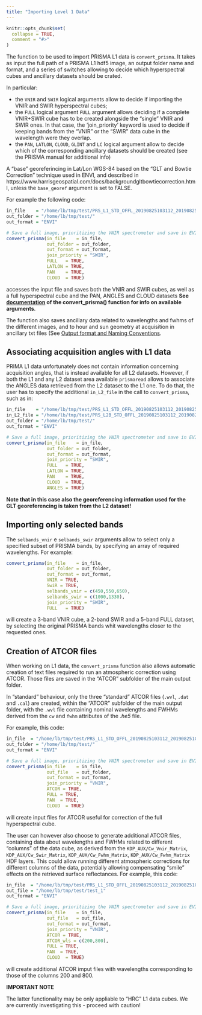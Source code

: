 ```yaml
---
title: "Importing Level 1 Data"
---
```


```r
knitr::opts_chunk$set(
  collapse = TRUE,
  comment = "#>"
)
```

The function to be used to import PRISMA L1 data is `convert_prisma`. 
It takes as input the full path of a PRISMA L1 hdf5 image, an output folder name and format, and a series of switches
allowing to decide which hyperspectral cubes and ancillary datasets should be crated.

In particular: 

 - the `VNIR` and `SWIR` logical arguments allow to decide if importing the VNIR and SWIR hyperspectral cubes; 
 - the `FULL` logical argument `FULL` argument allows deciding if a complete VNIR+SWIR cube has to be created
alongside the "single" VNIR and SWIR ones. In that case, the 'join_priority' 
keyword is used to decide if keeping bands from the "VNIR" or the "SWIR" data
cube in the wavelength were they overlap. 
 - the `PAN`, `LATLON`, `CLOUD`, `GLINT` and `LC` logical argument allow to decide which of the 
 corresponding ancillary datasets should be created (see the PRISMA manual for additional info)

A "base" georeferincing in Lat/Lon WGS-84 based on the "GLT and Bowtie Correction" technique used in ENVI, and
described in https://www.harrisgeospatial.com/docs/backgroundgltbowtiecorrection.html, unless the `base_georef`
argument is set to FALSE.

For example the following code:

```r
in_file    = "/home/lb/tmp/test/PRS_L1_STD_OFFL_20190825103112_20190825103117_0001.he5"
out_folder = "/home/lb/tmp/test/"
out_format = "ENVI"

# Save a full image, prioritizing the VNIR spectrometer and save in EVI format
convert_prisma(in_file    = in_file,
               out_folder = out_folder,
               out_format = out_format,
               join_priority = "SWIR",
               FULL   = TRUE,
               LATLON = TRUE,
               PAN    = TRUE,
               CLOUD  = TRUE)

```

accesses the input file and saves both the VNIR and SWIR cubes, as well as a full hyperspectral cube and the PAN, ANGLES and CLOUD datasets __See [documentation](reference/convert_prisma.html) of the convert_prisma() function for info on available arguments__. 

The function also saves ancillary data related to wavelengths and fwhms of the different images, and to hour and sun geometry at acquisition in ancillary txt files (See [Output format and Naming Conventions](articles/Output-Format-and-Naming.html). 

## Associating acquisition angles with L1 data

PRIMA L1 data unfortunately does not contain information concerning acquisition angles, that is instead available
for all L2 datasets. However, if both the L1 and any L2 dataset area available `prismaread` allows to associate the
ANGLES data retrieved from the L2 dataset to the L1 one. To do that, the user has to specify the additional
`in_L2_file` in the call to `convert_prisma`, such as in: 

```r
in_file    = "/home/lb/tmp/test/PRS_L1_STD_OFFL_20190825103112_20190825103117_0001.he5"
in_L2_file = "/home/lb/tmp/test/PRS_L2B_STD_OFFL_20190825103112_20190825103117_0001.he5"
out_folder = "/home/lb/tmp/test/"
out_format = "ENVI"

# Save a full image, prioritizing the VNIR spectrometer and save in EVI format
convert_prisma(in_file    = in_file,
               out_folder = out_folder,
               out_format = out_format,
               join_priority = "SWIR",
               FULL   = TRUE,
               LATLON = TRUE,
               PAN    = TRUE,
               CLOUD  = TRUE, 
               ANGLES = TRUE)
```

__Note that in this case also the georeferencing information used for the GLT georeferencing is taken 
from the L2 dataset!__

## Importing only selected bands

The `selbands_vnir` e `selbands_swir` arguments allow to select only a specified subset of 
PRISMA bands, by specifying an array of required wavelengths. For example: 

``` r
convert_prisma(in_file    = in_file,
               out_folder = out_folder,
               out_format = out_format,
               VNIR = TRUE, 
               SwiR = TRUE, 
               selbands_vnir = c(450,550,650), 
               selbands_swir = c(1000,1330), 
               join_priority = "SWIR",
               FULL   = TRUE)
```

will create a 3-band VNIR cube, a 2-band SWIR and a 5-band FULL dataset, by selecting the original 
PRISMA bands whit wavelengths closer to the requested ones. 


## Creation of ATCOR files

When working on L1 data, the `convert_prisma` function also allows automatic creation of text files required to run 
an atmospheric correction using ATCOR. Those files are saved in the "ATCOR" subfolder of the
main output folder. 

In "standard" behaviour, only the three "standard" ATCOR files (`.wvl`, `.dat` and `.cal`) are created,
within the "ATCOR" subfolder of the main output folder, with the `.wvl` file containing nominal wavelengths and FWHMs derived from the `cw` and `fwhm` attributes of the _.he5_ file. 

For example, this code: 

```r
in_file  = "/home/lb/tmp/test/PRS_L1_STD_OFFL_20190825103112_20190825103117_0001.he5"
out_folder = "/home/lb/tmp/test/"
out_format = "ENVI"

# Save a full image, prioritizing the VNIR spectrometer and save in EVI format
convert_prisma(in_file    = in_file,
               out_file   = out_folder,
               out_format = out_format,
               join_priority = "VNIR", 
               ATCOR = TRUE, 
               FULL = TRUE,
               PAN  = TRUE,
               CLOUD  = TRUE)

```

will create input files for ATCOR useful for correction of the full hyperspectral cube. 

The user can however also choose to generate additional ATCOR files, containing data about
wavelengths and FWHMs related to different "columns" of the data cube, as derived 
from the `KDP_AUX/Cw_Vnir_Matrix`, `KDP_AUX/Cw_Swir_Matrix`, `KDP_AUX/Cw_Fwhm_Matrix`, `KDP_AUX/Cw_Fwhm_Matrix` HDF layers. This could allow running different atmospheric corrections for different columns of the data, potentially allowing compensating
"smile" effects on the retrieved surface reflectances. For example, this code: 

```r
in_file  = "/home/lb/tmp/test/PRS_L1_STD_OFFL_20190825103112_20190825103117_0001.he5"
out_file = "/home/lb/tmp/test/test_1"
out_format = "ENVI"

# Save a full image, prioritizing the VNIR spectrometer and save in EVI format
convert_prisma(in_file    = in_file,
               out_file   = out_file,
               out_format = out_format,
               join_priority = "VNIR", 
               ATCOR = TRUE, 
               ATCOR_wls = c(200,800), 
               FULL = TRUE,
               PAN  = TRUE,
               CLOUD  = TRUE)

```

will create additional ATCOR imput files with wavelengths corresponding to those of the columns 200 and 800.


__IMPORTANT NOTE__

The latter functionality may be only appliable to "HRC" L1 data cubes. We are currently investigating this - proceed with caution!
